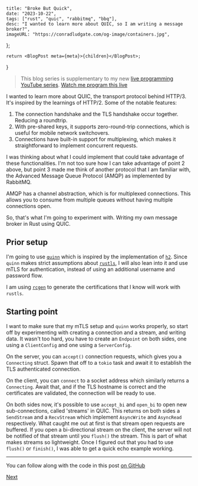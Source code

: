     title: "Broke But Quick",
    date: "2023-10-22",
    tags: ["rust", "quic", "rabbitmq", "bbq"],
    desc: "I wanted to learn more about QUIC, so I am writing a message broker?",
    imageURL: "https://conradludgate.com/og-image/containers.jpg",
};

    return <BlogPost meta={meta}>{children}</BlogPost>;
}

> This blog series is supplementary to my new [live programming YouTube series](https://www.youtube.com/playlist?list=PLviKKZqzhk18R69OM7EtMHGrKXCHHfdfl).
> [Watch me program this live](https://youtu.be/lpsduJy2EIM)

I wanted to learn more about QUIC, the transport protocol behind HTTP/3. It's inspired by the learnings of HTTP/2. Some of the notable features:

1. The connection handshake and the TLS handshake occur together. Reducing a roundtrip.
2. With pre-shared keys, it supports zero-round-trip connections, which is useful for mobile network switchovers.
3. Connections have built-in support for multiplexing, which makes it straightforward to implement concurrent requests.

I was thinking about what I could implement that could take advantage of these functionalities. I'm not too sure how I can take advantage of point 2 above,
but point 3 made me think of another protocol that I am familiar with, the Advanced Message Queue Protocol (AMQP) as implemented by RabbitMQ.

AMQP has a channel abstraction, which is for multiplexed connections. This allows you to consume from multiple queues without having multiple connections open.

So, that's what I'm going to experiment with. Writing my own message broker in Rust using QUIC.

## Prior setup

I'm going to use [`quinn`](https://docs.rs/quinn/latest/quinn/index.html) which is inspired by the implementation of [`h2`](https://docs.rs/h2/latest/h2/).
Since `quinn` makes strict assumptions about [`rustls`](https://docs.rs/rustls/latest/rustls/), I will also lean into it and use mTLS for authentication,
instead of using an additional username and password flow.

I am using [`rcgen`](https://docs.rs/rcgen/latest/rcgen/) to generate the certifications that I know will work with `rustls`.

## Starting point

I want to make sure that my mTLS setup and `quinn` works properly, so start off by experimenting with creating a connection and a stream, and writing data.
It wasn't too hard, you have to create an `Endpoint` on both sides, one using a `ClientConfig` and one using a `ServerConfig`.

On the server, you can `accept()` connection requests, which gives you a `Connecting` struct.
Spawn that off to a `tokio` task and await it to establish the TLS authenticated connection.

On the client, you can `connect` to a socket address which similarly returns a `Connecting`.
Await that, and if the TLS hostname is correct and the certificates are validated, the connection will be ready to use.

On both sides now, it's possible to use `accept_bi` and `open_bi` to open new sub-connections, called 'streams' in QUIC. This returns on both sides a
`SendStream` and a `RecvStream` which implement `AsyncWrite` and `AsyncRead` respectively. What caught me out at first is that stream open requests are buffered.
If you open a bi-directional stream on the client, the server will not be notified of that stream until you `flush()` the stream.
This is part of what makes streams so lightweight. Once I figured out that you had to use `flush()` or `finish()`, I was able to get a quick echo example
working.

---

You can follow along with the code in this post [on GitHub](https://github.com/conradludgate/broke-but-quick/tree/b6b8f09c1240eb22960064a599cd864163e07ed6)

[Next](/posts/bbq2)
